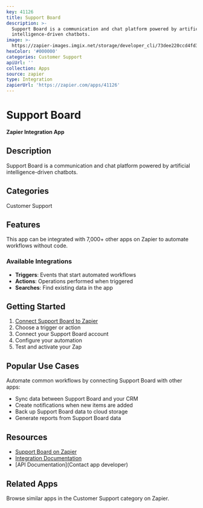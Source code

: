 ```yaml
---
key: 41126
title: Support Board
description: >-
  Support Board is a communication and chat platform powered by artificial
  intelligence-driven chatbots.
image: >-
  https://zapier-images.imgix.net/storage/developer_cli/73dee220ccd4fd330ab08b71b9d631c0.png?auto=format%2Ccompress&ixlib=python-3.0.0&q=50
hexColor: '#000000'
categories: Customer Support
apiUrl: ''
collection: Apps
source: zapier
type: Integration
zapierUrl: 'https://zapier.com/apps/41126'
---
```

# Support Board

**Zapier Integration App**

## Description

Support Board is a communication and chat platform powered by artificial intelligence-driven chatbots.

## Categories

Customer Support

## Features

This app can be integrated with 7,000+ other apps on Zapier to automate workflows without code.

### Available Integrations

- **Triggers**: Events that start automated workflows
- **Actions**: Operations performed when triggered
- **Searches**: Find existing data in the app

## Getting Started

1. [Connect Support Board to Zapier](https://zapier.com/apps/41126)
2. Choose a trigger or action
3. Connect your Support Board account
4. Configure your automation
5. Test and activate your Zap

## Popular Use Cases

Automate common workflows by connecting Support Board with other apps:

- Sync data between Support Board and your CRM
- Create notifications when new items are added
- Back up Support Board data to cloud storage
- Generate reports from Support Board data

## Resources

- [Support Board on Zapier](https://zapier.com/apps/41126)
- [Integration Documentation](https://zapier.com/apps/41126/integrations)
- [API Documentation](Contact app developer)

## Related Apps

Browse similar apps in the Customer Support category on Zapier.
